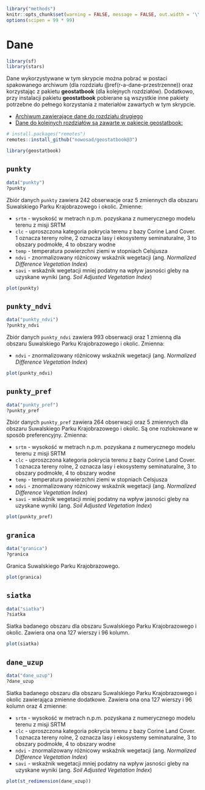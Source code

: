 ```r
library("methods")
knitr::opts_chunk$set(warning = FALSE, message = FALSE, out.width = '\\textwidth')
options(scipen = 99 * 99)

```
# Dane {#dane-app}

```r
library(sf)
library(stars)
```

Dane wykorzystywane w tym skrypcie można pobrać w postaci spakowanego archiwum (dla rozdziału \@ref(r-a-dane-przestrzenne)) oraz korzystając z pakietu **geostatbook** (dla kolejnych rozdziałów). 
Dodatkowo, przy instalacji pakietu **geostatbook** pobierane są wszystkie inne pakiety potrzebne do pełnego korzystania z materiałów zawartych w tym skrypcie.

- [Archiwum zawierające dane do rozdziału drugiego](https://github.com/Nowosad/geostat_book/blob/master/dane3.zip?raw=true)
- [Dane do kolejnych rozdziałów są zawarte w pakiecie geostatbook:](https://github.com/Nowosad/geostatbook)

```r
# install.packages("remotes")
remotes::install_github("nowosad/geostatbook@3")
```

```r
library(geostatbook)
```

## `punkty`

```r
data("punkty")
?punkty
```

Zbiór danych `punkty` zawiera 242 obserwacje oraz 5 zmiennych dla obszaru Suwalskiego Parku Krajobrazowego i okolic.
Zmienne:

- `srtm` - wysokość w metrach n.p.m. pozyskana z numerycznego modelu terenu z misji SRTM
- `clc` - uproszczona kategoria pokrycia terenu z bazy Corine Land Cover. 
1 oznacza tereny rolne, 2 oznacza lasy i ekosystemy seminaturalne, 3 to obszary podmokłe, 4 to obszary wodne
- `temp` - temperatura powierzchni ziemi w stopniach Celsjusza 
- `ndvi` - znormalizowany różnicowy wskaźnik wegetacji (ang. *Normalized Difference Vegetation Index*)
- `savi` - wskaźnik wegetacji mniej podatny na wpływ jasności gleby na uzyskane wyniki (ang. *Soil Adjusted Vegetation Index*)

```r
plot(punkty)
```

## `punkty_ndvi`

```r
data("punkty_ndvi")
?punkty_ndvi
```

Zbiór danych `punkty_ndvi` zawiera 993 obserwacji oraz 1 zmienną dla obszaru Suwalskiego Parku Krajobrazowego i okolic.
Zmienna:

- `ndvi` - znormalizowany różnicowy wskaźnik wegetacji (ang. *Normalized Difference Vegetation Index*)

```r
plot(punkty_ndvi)
```

## `punkty_pref`

```r
data("punkty_pref")
?punkty_pref
```

Zbiór danych `punkty_pref` zawiera 264 obserwacji oraz 5 zmiennych dla obszaru Suwalskiego Parku Krajobrazowego i okolic.
Są one rozlokowane w sposób preferencyjny.
Zmienna:

- `srtm` - wysokość w metrach n.p.m. pozyskana z numerycznego modelu terenu z misji SRTM
- `clc` - uproszczona kategoria pokrycia terenu z bazy Corine Land Cover. 
1 oznacza tereny rolne, 2 oznacza lasy i ekosystemy seminaturalne, 3 to obszary podmokłe, 4 to obszary wodne
- `temp` - temperatura powierzchni ziemi w stopniach Celsjusza 
- `ndvi` - znormalizowany różnicowy wskaźnik wegetacji (ang. *Normalized Difference Vegetation Index*)
- `savi` - wskaźnik wegetacji mniej podatny na wpływ jasności gleby na uzyskane wyniki (ang. *Soil Adjusted Vegetation Index*)

```r
plot(punkty_pref)
```

## `granica`

```r
data("granica")
?granica
```

Granica Suwalskiego Parku Krajobrazowego.

```r
plot(granica)
```

## `siatka`

```r
data("siatka")
?siatka
```

Siatka badanego obszaru dla obszaru Suwalskiego Parku Krajobrazowego i okolic.
Zawiera ona ona 127 wierszy i 96 kolumn.

```r
plot(siatka)
```

## `dane_uzup`

```r
data("dane_uzup")
?dane_uzup
```

Siatka badanego obszaru dla obszaru Suwalskiego Parku Krajobrazowego i okolic zawierająca zmienne dodatkowe.
Zawiera ona ona 127 wierszy i 96 kolumn oraz 4 zmienne:

- `srtm` - wysokość w metrach n.p.m. pozyskana z numerycznego modelu terenu z misji SRTM
- `clc` - uproszczona kategoria pokrycia terenu z bazy Corine Land Cover. 
1 oznacza tereny rolne, 2 oznacza lasy i ekosystemy seminaturalne, 3 to obszary podmokłe, 4 to obszary wodne
- `ndvi` - znormalizowany różnicowy wskaźnik wegetacji (ang. *Normalized Difference  Vegetation Index*)
- `savi` - wskaźnik wegetacji mniej podatny na wpływ jasności gleby na uzyskane wyniki (ang. *Soil Adjusted Vegetation Index*)

```r
plot(st_redimension(dane_uzup))
```

